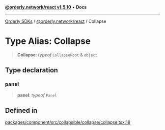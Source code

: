 [**@orderly.network/react v1.5.10**](/sdks/tech-doc/@orderly.network/react/README) • **Docs**

***

[Orderly SDKs](/sdks/tech-doc/packages) / [@orderly.network/react](/sdks/tech-doc/@orderly.network/react/README) / Collapse

# Type Alias: Collapse

> **Collapse**: *typeof* `CollapseRoot` & `object`

## Type declaration

### panel

> **panel**: *typeof* `Panel`

## Defined in

[packages/component/src/collapsible/collapse/collapse.tsx:18](https://github.com/OrderlyNetwork/js-sdk/blob/554ae704783e3b83c40bb234a899e8f02987d9b6/packages/component/src/collapsible/collapse/collapse.tsx#L18)
